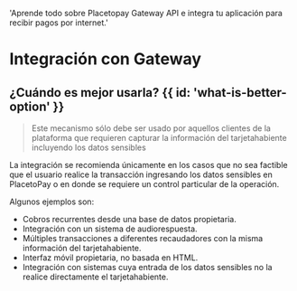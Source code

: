   'Aprende todo sobre Placetopay Gateway API e integra tu aplicación para recibir pagos por internet.'

# Integración con Gateway

## ¿Cuándo es mejor usarla? {{ id: 'what-is-better-option' }}

> Este mecanismo sólo debe ser usado por aquellos clientes de la plataforma que requieren capturar la información del tarjetahabiente incluyendo los datos sensibles

La integración se recomienda únicamente en los casos que no sea factible que el usuario realice la transacción ingresando los datos sensibles en PlacetoPay o en donde se requiere un control particular de la operación.

 Algunos ejemplos son:

* Cobros recurrentes desde una base de datos propietaria.
* Integración con un sistema de audiorespuesta.
* Múltiples transacciones a diferentes recaudadores con la misma información del tarjetahabiente.
* Interfaz móvil propietaria, no basada en HTML.
* Integración con sistemas cuya entrada de los datos sensibles no la realice directamente el tarjetahabiente.
